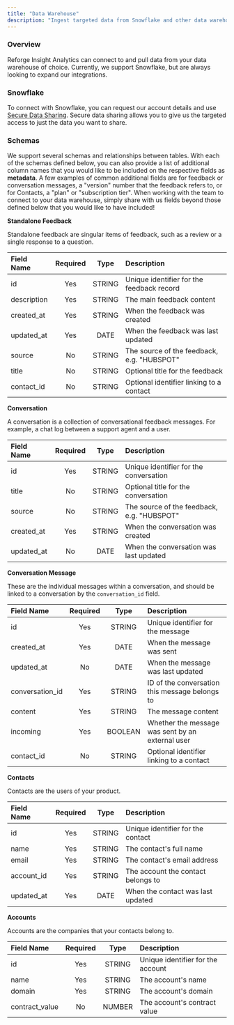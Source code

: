 ```yaml
---
title: "Data Warehouse"
description: "Ingest targeted data from Snowflake and other data warehouses to Reforge Insight Analytics for consolidation and analysis"
---
```


### Overview

Reforge Insight Analytics can connect to and pull data from your data warehouse of choice. Currently, we support Snowflake, but are always looking to expand our integrations.

### Snowflake

To connect with Snowflake, you can request our account details and use [Secure Data Sharing](https://docs.snowflake.com/en/user-guide/data-sharing-intro).
Secure data sharing allows you to give us the targeted access to just the data you want to share.

### Schemas

We support several schemas and relationships between tables. With each of the schemas defined below, you can also provide a list of additional column names that you would like to be included on the respective fields as **metadata**. A few examples of common additional fields are for feedback or conversation messages, a "version" number that the feedback refers to, or for Contacts, a "plan" or "subscription tier". When working with the team to connect to your data warehouse, simply share with us fields beyond those defined below that you would like to have included!

**Standalone Feedback**

Standalone feedback are singular items of feedback, such as a review or a single response to a question.

| Field Name  | Required |  Type  | Description                                |
| :---------- | :------: | :----: | :----------------------------------------- |
| id          |   Yes    | STRING | Unique identifier for the feedback record  |
| description |   Yes    | STRING | The main feedback content                  |
| created_at  |   Yes    | STRING | When the feedback was created              |
| updated_at  |   Yes    |  DATE  | When the feedback was last updated         |
| source      |    No    | STRING | The source of the feedback, e.g. "HUBSPOT" |
| title       |    No    | STRING | Optional title for the feedback            |
| contact_id  |    No    | STRING | Optional identifier linking to a contact   |

**Conversation**

A conversation is a collection of conversational feedback messages. For example, a chat log between a support agent and a user.

| Field Name | Required |  Type  | Description                                |
| :--------- | :------: | :----: | :----------------------------------------- |
| id         |   Yes    | STRING | Unique identifier for the conversation     |
| title      |    No    | STRING | Optional title for the conversation        |
| source     |    No    | STRING | The source of the feedback, e.g. "HUBSPOT" |
| created_at |   Yes    | STRING | When the conversation was created          |
| updated_at |    No    |  DATE  | When the conversation was last updated     |

**Conversation Message**

These are the individual messages within a conversation, and should be linked to a conversation by the `conversation_id` field.

| Field Name      | Required |  Type   | Description                                      |
| :-------------- | :------: | :-----: | :----------------------------------------------- |
| id              |   Yes    | STRING  | Unique identifier for the message                |
| created_at      |   Yes    |  DATE   | When the message was sent                        |
| updated_at      |    No    |  DATE   | When the message was last updated                |
| conversation_id |   Yes    | STRING  | ID of the conversation this message belongs to   |
| content         |   Yes    | STRING  | The message content                              |
| incoming        |   Yes    | BOOLEAN | Whether the message was sent by an external user |
| contact_id      |    No    | STRING  | Optional identifier linking to a contact         |

**Contacts**

Contacts are the users of your product.

| Field Name | Required |  Type  | Description                        |
| :--------- | :------: | :----: | :--------------------------------- |
| id         |   Yes    | STRING | Unique identifier for the contact  |
| name       |   Yes    | STRING | The contact's full name            |
| email      |   Yes    | STRING | The contact's email address        |
| account_id |   Yes    | STRING | The account the contact belongs to |
| updated_at |   Yes    |  DATE  | When the contact was last updated  |

**Accounts**

Accounts are the companies that your contacts belong to.

| Field Name     | Required |  Type  | Description                       |
| :------------- | :------: | :----: | :-------------------------------- |
| id             |   Yes    | STRING | Unique identifier for the account |
| name           |   Yes    | STRING | The account's name                |
| domain         |   Yes    | STRING | The account's domain              |
| contract_value |    No    | NUMBER | The account's contract value      |
